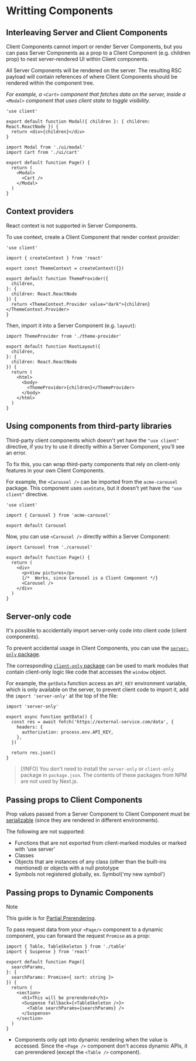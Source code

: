 # Writting Components

## Interleaving Server and Client Components

Client Components cannot import or render Server Components, but you can pass Server Components as a prop to a Client Component (e.g. children prop) to nest server-rendered UI within Client components. 

All Server Components will be rendered on the server. The resulting RSC payload will contain references of where Client Components should be rendered within the component tree.

_For example, a `<Cart>` component that fetches data on the server, inside a `<Modal>` component that uses client state to toggle visibility._

```tsx title="app/ui/modal.tsx"
'use client'

export default function Modal({ children }: { children: React.ReactNode }) {
  return <div>{children}</div>
}
```

```tsx filename="app/page.tsx"
import Modal from './ui/modal'
import Cart from './ui/cart'
 
export default function Page() {
  return (
    <Modal>
      <Cart />
    </Modal>
  )
}
```


## Context providers

React context is not supported in Server Components.

To use context, create a Client Component that render context provider:

```tsx title="app/theme-provider.tsx"
'use client'
 
import { createContext } from 'react'
 
export const ThemeContext = createContext({})
 
export default function ThemeProvider({
  children,
}: {
  children: React.ReactNode
}) {
  return <ThemeContext.Provider value="dark">{children}</ThemeContext.Provider>
}
```

Then, import it into a Server Component (e.g. `layout`):

```tsx filename="app/layout.tsx"
import ThemeProvider from './theme-provider'
 
export default function RootLayout({
  children,
}: {
  children: React.ReactNode
}) {
  return (
    <html>
      <body>
        <ThemeProvider>{children}</ThemeProvider>
      </body>
    </html>
  )
}
```


## Using components from third-party libraries

Third-party client components which doesn't yet have the `"use client"` directive, if you try to use it directly within a Server Component, you'll see an error.

To fix this, you can wrap third-party components that rely on client-only features in your own Client Components.

For example, the `<Carousel />` can be imported from the `acme-carousel` package. This component uses `useState`, but it doesn't yet have the `"use client"` directive.

```tsx
'use client'
 
import { Carousel } from 'acme-carousel'
 
export default Carousel
```

Now, you can use `<Carousel />` directly within a Server Component:

```tsx filename="app/page.tsx"
import Carousel from './carousel'

export default function Page() {
  return (
    <div>
      <p>View pictures</p>
      {/*  Works, since Carousel is a Client Component */}
      <Carousel />
    </div>
  )
}
```


## Server-only code

It's possible to accidentally import server-only code into client code (client components).

To prevent accidental usage in Client Components, you can use the [`server-only` package](https://www.npmjs.com/package/server-only).

The corresponding [`client-only` package](https://www.npmjs.com/package/client-only) can be used to mark modules that contain client-only logic like code that accesses the `window` object.

For example, the `getData` function access an `API_KEY` environment variable, which is only available on the server, to prevent client code to import it, add the `import 'server-only'` at the top of the file:

```tsx
import 'server-only'
 
export async function getData() {
  const res = await fetch('https://external-service.com/data', {
    headers: {
      authorization: process.env.API_KEY,
    },
  })
 
  return res.json()
}
```

> [!INFO]
> You don't need to install the `server-only` or `client-only` package in `package.json`. The contents of these packages from NPM are not used by Next.js.


## Passing props to Client Components

Prop values passed from a Server Component to Client Component must be [serializable](https://react.dev/reference/rsc/use-client#serializable-types) (since they are rendered in different environments).

The following are not supported:

- Functions that are not exported from client-marked modules or marked with 'use server'
- Classes
- Objects that are instances of any class (other than the built-ins mentioned) or objects with a null prototype
- Symbols not registered globally, ex. Symbol('my new symbol')


## Passing props to Dynamic Components

> [!NOTE]
> This guide is for [Partial Prerendering](./concepts.mdx#partial-prerendering).

To pass request data from your `<Page/>` component to a dynamic component, you can forward the request `Promise` as a prop:

```tsx title="app/page.tsx"
import { Table, TableSkeleton } from './table'
import { Suspense } from 'react'
 
export default function Page({
  searchParams,
}: {
  searchParams: Promise<{ sort: string }>
}) {
  return (
    <section>
      <h1>This will be prerendered</h1>
      <Suspense fallback={<TableSkeleton />}>
        <Table searchParams={searchParams} />
      </Suspense>
    </section>
  )
}
```
- Components only opt into dynamic rendering when the value is accessed. Since the `<Page />` component don't access dynamic APIs, it can prerendered (except the `<Table />` component).
